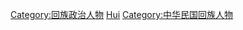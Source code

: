 [[Category:回族政治人物|Category:回族政治人物]]
[[Category:中华民国各民族政治人物|Hui]]
[[Category:中华民国回族人物|Category:中华民国回族人物]]